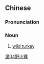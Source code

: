 {{also|野火鸡}}
==Chinese==
{{zh-forms|s=野火鸡|type=12}}

===Pronunciation===
{{zh-pron
|m=yěhuǒjī
|c=je5 fo2 gai1
|cat=n
}}

===Noun===
{{zh-noun|mw=隻}}

# [[wild turkey]]

[[Category:zh:Birds|里04野火雞]]